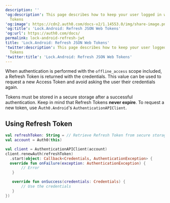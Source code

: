 ---
description: ''
'og:description': This page describes how to keep your user logged in with Refresh
  Tokens
'og:image': https://cdn2.auth0.com/docs-v2/1.14553.0/img/share-image.png
'og:title': 'Lock.Android: Refresh JSON Web Tokens'
'og:url': https://auth0.com/docs/
permalink: lock-android-refresh-jwt
title: 'Lock.Android: Refresh JSON Web Tokens'
'twitter:description': This page describes how to keep your user logged in with Refresh
  Tokens
'twitter:title': 'Lock.Android: Refresh JSON Web Tokens'
---
When authentication is performed with the `offline_access` scope included, a <Tooltip tip="Refresh Token: Token used to obtain a renewed Access Token without forcing users to log in again." cta="View Glossary" href="/docs/glossary?term=Refresh+Token">Refresh Token</Tooltip> is returned with the credentials. This value can be used to request a new <Tooltip tip="Refresh Token: Token used to obtain a renewed Access Token without forcing users to log in again." cta="View Glossary" href="/docs/glossary?term=Access+Token">Access Token</Tooltip> and avoid asking the user their credentials again.

Tokens must be stored in a secure storage after a successful authentication. Keep in mind that Refresh Tokens **never expire**. To request a new token, use A`uth0.Android`'s `AuthenticationAPIClient`.

## Using Refresh Token

```kotlin lines
val refreshToken: String = // Retrieve Refresh Token from secure storage
val account = Auth0(this)

val client = AuthenticationAPIClient(account)
client.renewAuth(refreshToken)
  .start(object: Callback<Credentials, AuthenticationException> {
  override fun onFailure(exception: AuthenticationException) {
       // Error
   }

   override fun onSuccess(credentials: Credentials) {
       // Use the credentials
   }
})
```